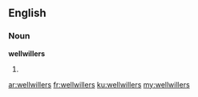 ==English==

===Noun===
'''wellwillers'''

# {{plural of|[[wellwiller]]}}

[[ar:wellwillers]]
[[fr:wellwillers]]
[[ku:wellwillers]]
[[my:wellwillers]]